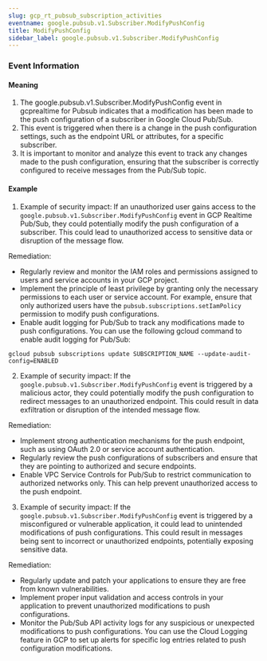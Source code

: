 ```yaml
--- 
slug: gcp_rt_pubsub_subscription_activities
eventname: google.pubsub.v1.Subscriber.ModifyPushConfig
title: ModifyPushConfig
sidebar_label: google.pubsub.v1.Subscriber.ModifyPushConfig
---
```

                       
### Event Information

#### Meaning

1. The google.pubsub.v1.Subscriber.ModifyPushConfig event in gcprealtime for Pubsub indicates that a modification has been made to the push configuration of a subscriber in Google Cloud Pub/Sub.
2. This event is triggered when there is a change in the push configuration settings, such as the endpoint URL or attributes, for a specific subscriber.
3. It is important to monitor and analyze this event to track any changes made to the push configuration, ensuring that the subscriber is correctly configured to receive messages from the Pub/Sub topic.

#### Example

1. Example of security impact: If an unauthorized user gains access to the `google.pubsub.v1.Subscriber.ModifyPushConfig` event in GCP Realtime Pub/Sub, they could potentially modify the push configuration of a subscriber. This could lead to unauthorized access to sensitive data or disruption of the message flow.

Remediation:
- Regularly review and monitor the IAM roles and permissions assigned to users and service accounts in your GCP project.
- Implement the principle of least privilege by granting only the necessary permissions to each user or service account. For example, ensure that only authorized users have the `pubsub.subscriptions.setIamPolicy` permission to modify push configurations.
- Enable audit logging for Pub/Sub to track any modifications made to push configurations. You can use the following gcloud command to enable audit logging for Pub/Sub:

```
gcloud pubsub subscriptions update SUBSCRIPTION_NAME --update-audit-config=ENABLED
```

2. Example of security impact: If the `google.pubsub.v1.Subscriber.ModifyPushConfig` event is triggered by a malicious actor, they could potentially modify the push configuration to redirect messages to an unauthorized endpoint. This could result in data exfiltration or disruption of the intended message flow.

Remediation:
- Implement strong authentication mechanisms for the push endpoint, such as using OAuth 2.0 or service account authentication.
- Regularly review the push configurations of subscribers and ensure that they are pointing to authorized and secure endpoints.
- Enable VPC Service Controls for Pub/Sub to restrict communication to authorized networks only. This can help prevent unauthorized access to the push endpoint.

3. Example of security impact: If the `google.pubsub.v1.Subscriber.ModifyPushConfig` event is triggered by a misconfigured or vulnerable application, it could lead to unintended modifications of push configurations. This could result in messages being sent to incorrect or unauthorized endpoints, potentially exposing sensitive data.

Remediation:
- Regularly update and patch your applications to ensure they are free from known vulnerabilities.
- Implement proper input validation and access controls in your application to prevent unauthorized modifications to push configurations.
- Monitor the Pub/Sub API activity logs for any suspicious or unexpected modifications to push configurations. You can use the Cloud Logging feature in GCP to set up alerts for specific log entries related to push configuration modifications.


 